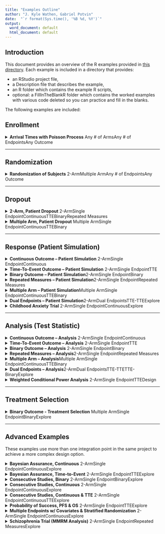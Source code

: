 ```yaml
---
title: "Examples Outline"
author: "J. Kyle Wathen, Gabriel Potvin"
date:  "`r format(Sys.time(), '%B %d, %Y')`"
output:
  word_document: default
  html_document: default
---
```


## Introduction

This document provides an overview of the R examples provided in [this directory](https://github.com/Cytel-Inc/CyneRgy/tree/main/inst/Examples). Each example is included in a directory that provides:

- an RStudio project file, 
- a Description file that describes the example, 
- an R folder which contains the example R scripts,
- optional: a FillInTheBlankR folder which contains the worked examples with various code deleted so you can practice and fill in the blanks. 

The following examples are included:

## Enrollment

<details>
<summary>**Arrival Times with Poisson Process**
<span class="badge text-bg-primary ms-1">Any # of Arms</span><span class="badge text-bg-danger ms-1">Any # of Endpoints</span><span class="badge text-bg-warning ms-1">Any Outcome</span></summary>
This example demonstrates how to add the ability to generate patient arrival times according to a Poisson process with a ramp-up by customizing the Enrollment integration point of East Horizon.  
[Click here to view the full example.](GeneratePoissonArrival.html)
</details>

---

## Randomization

<details>
<summary>**Randomization of Subjects**
<span class="badge text-bg-primary ms-1">2-Arm</span><span class="badge text-bg-primary ms-1">Multiple Arm</span><span class="badge text-bg-danger ms-1">Any # of Endpoints</span><span class="badge text-bg-warning ms-1">Any Outcome</span></summary>
This example illustrates four ways to customize how subjects are assigned to treatment arms in East Horizon: using a uniform distribution, using the `sample()` function, using the `randomizeR` package, and in the context of a multi-arm trial.
[Click here to view the full example.](PatientRandomization.html)
</details>

---

## Dropout

<details>
<summary>**2-Arm, Patient Dropout**
<span class="badge text-bg-primary ms-1">2-Arm</span><span class="badge text-bg-danger ms-1">Single Endpoint</span><span class="badge text-bg-warning ms-1">Continuous</span><span class="badge text-bg-warning ms-1">TTE</span><span class="badge text-bg-warning ms-1">Binary</span><span class="badge text-bg-warning ms-1">Repeated Measures</span></summary>
This example illustrates how to customize the dropout distribution in East Horizon for continuous and binary outcomes, time-to-event outcome, and continuous outcome with repeated measures.
[Click here to view the full example.](PatientDropout.html)
</details>

<details>
<summary>**Multiple Arm, Patient Dropout**
<span class="badge text-bg-primary ms-1">Multiple Arm</span><span class="badge text-bg-danger ms-1">Single Endpoint</span><span class="badge text-bg-warning ms-1">Continuous</span><span class="badge text-bg-warning ms-1">TTE</span><span class="badge text-bg-warning ms-1">Binary</span></summary>
This example illustrates how to customize the dropout distribution in East Horizon for multi-arm trials, covering continuous, binary, and time-to-event outcomes.
[Click here to view the full example.](MultiArmPatientDropout.html)
</details>

---

## Response (Patient Simulation)

<details>
<summary>**Continuous Outcome – Patient Simulation**
<span class="badge text-bg-primary ms-1">2-Arm</span><span class="badge text-bg-danger ms-1">Single Endpoint</span><span class="badge text-bg-warning ms-1">Continuous</span></summary>
This example demonstrates two ways to customize the patient outcome simulation in East Horizon for a two-arm trial with a continuous outcome: using a mixture distribution, with or without the mixture proportion sampled from a Beta distribution.  
[Click here to view the full example.](2ArmNormalOutcomePatientSimulationDescription.html)
</details>

<details>
<summary>**Time-To-Event Outcome – Patient Simulation**
<span class="badge text-bg-primary ms-1">2-Arm</span><span class="badge text-bg-danger ms-1">Single Endpoint</span><span class="badge text-bg-warning ms-1">TTE</span></summary>
This example demonstrates two ways to customize the patient outcome simulation in East Horizon for a two-arm trial with a time-to-event outcome: using a Weibull distribution, and using a mixture of exponential distributions.
[Click here to view the full example.](2ArmTimeToEventOutcomePatientSimulationDescription.html)
</details>

<details>
<summary>**Binary Outcome – Patient Simulation**<span class="badge text-bg-primary ms-1">2-Arm</span><span class="badge text-bg-danger ms-1">Single Endpoint</span><span class="badge text-bg-warning ms-1">Binary</span></summary>
This example demonstrates two ways to customize the patient outcome simulation in East Horizon for a two-arm trial with a binary outcome: using a mixture distribution, with or without the mixture proportion sampled from a Beta distribution. 
[Click here to view the full example.](2ArmBinaryOutcomePatientSimulation.html)
</details>

<details>
<summary>**Repeated Measures – Patient Simulation**<span class="badge text-bg-primary ms-1">2-Arm</span><span class="badge text-bg-danger ms-1">Single Endpoint</span><span class="badge text-bg-warning ms-1">Repeated Measures</span></summary>
This example demonstrates how to customize the patient outcome simulation in East Horizon for a two-arm trial with a continuous outcome with repeated measures using the `MASS::mvrnorm()` function.
[Click here to view the full example.](2ArmNormalRepeatedMeasuresResponseGeneration.html)
</details>

<details>
<summary>**Multiple Arm – Patient Simulation**<span class="badge text-bg-primary ms-1">Multiple Arm</span><span class="badge text-bg-danger ms-1">Single Endpoint</span><span class="badge text-bg-warning ms-1">Continuous</span><span class="badge text-bg-warning ms-1">TTE</span><span class="badge text-bg-warning ms-1">Binary</span></summary>
This example demonstrates how to customize the patient outcome simulation in East Horizon for multi-arm trials, covering continuous, binary, and time-to-event outcomes.
[Click here to view the full example.](MultiArmOutcomePatientSimulation.html)
</details>

<details>
<summary>**Dual Endpoints – Patient Simulation**<span class="badge text-bg-primary ms-1">2-Arm</span><span class="badge text-bg-danger ms-1">Dual Endpoints</span><span class="badge text-bg-warning ms-1">TTE-TTE</span><span class="badge text-bg-secondary ms-1">Explore</span></summary>
This example demonstrates how to customize the patient outcome simulation in East Horizon for two-arm trials with dual endpoints (TTE-TTE).
[Click here to view the full example.](DEPOutcomePatientSimulation.html)
</details>

<details>
<summary>**Childhood Anxiety Trial**
<span class="badge text-bg-primary ms-1">2-Arm</span><span class="badge text-bg-danger ms-1">Single Endpoint</span><span class="badge text-bg-warning ms-1">Continuous</span><span class="badge text-bg-secondary ms-1">Explore</span></summary>
This example covers a specific situation where the patient data simulation needs to be customized to match what is expected in a clinical trial in childhood anxiety.  
[Click here to view the full example.](ChildhoodAnxiety.html)
</details>

---

## Analysis (Test Statistic)

<details>
<summary>**Continuous Outcome – Analysis**
<span class="badge text-bg-primary ms-1">2-Arm</span><span class="badge text-bg-danger ms-1">Single Endpoint</span><span class="badge text-bg-warning ms-1">Continuous</span></summary>
This example demonstrates three ways to customize the statistical test in East Horizon for a two-arm trial with a continuous outcome: using a formula from the East manual, using the `t.test()` function, and using confidence interval limits for Go/No-Go decision-making. 
[Click here to view the full example.](2ArmNormalOutcomeAnalysisDescription.html)
</details>

<details>
<summary>**Time-To-Event Outcome – Analysis**
<span class="badge text-bg-primary ms-1">2-Arm</span><span class="badge text-bg-danger ms-1">Single Endpoint</span><span class="badge text-bg-warning ms-1">TTE</span></summary>
This example demonstrates three ways to customize the statistical test in East Horizon for a two-arm trial with a time-to-event outcome: using formulas from the East manual, using the `survival::survdiff()` function, and using confidence interval limits for Go/No-Go decision-making. 
[Click here to view the full example.](2ArmTimeToEventOutcomeAnalysisDescription.html)
</details>

<details>
<summary>**Binary Outcome – Analysis**
<span class="badge text-bg-primary ms-1">2-Arm</span><span class="badge text-bg-danger ms-1">Single Endpoint</span><span class="badge text-bg-warning ms-1">Binary</span></summary>
This example demonstrates four ways to customize the statistical test in East Horizon for a two-arm trial with a binary outcome: using a formula from the East manual, using the `prop.test()` function, using confidence interval limits for Go/No-Go decision-making, and using a Bayesian Beta-Binomial model.
[Click here to view the full example.](2ArmBinaryOutcomeAnalysisDescription.html)
</details>

<details>
<summary>**Repeated Measures – Analysis**<span class="badge text-bg-primary ms-1">2-Arm</span><span class="badge text-bg-danger ms-1">Single Endpoint</span><span class="badge text-bg-warning ms-1">Repeated Measures</span></summary>
This example demonstrates how to customize the statistical test in East Horizon for a two-arm trial with a continuous outcome with repeated measures using the `nlme::gls()` function.
[Click here to view the full example.](2ArmNormalRepeatedMeasuresOutcomeAnalysis.html)
</details>

<details>
<summary>**Multiple Arm – Analysis**<span class="badge text-bg-primary ms-1">Multiple Arm</span><span class="badge text-bg-danger ms-1">Single Endpoint</span><span class="badge text-bg-warning ms-1">Continuous</span><span class="badge text-bg-warning ms-1">TTE</span><span class="badge text-bg-warning ms-1">Binary</span></summary>
This example demonstrates how to customize the statistical test in East Horizon for multi-arm trials, covering continuous, binary, and time-to-event outcomes.
[Click here to view the full example.](MultiArmOutcomeAnalysis.html)
</details>

<details>
<summary>**Dual Endpoints – Analysis**<span class="badge text-bg-primary ms-1">2-Arm</span><span class="badge text-bg-danger ms-1">Dual Endpoints</span><span class="badge text-bg-warning ms-1">TTE-TTE</span><span class="badge text-bg-warning ms-1">TTE-Binary</span><span class="badge text-bg-secondary ms-1">Explore</span></summary>
This example demonstrates how to customize the statistical test in East Horizon for two-arm trials with dual endpoints.
[Click here to view the full example.](DEPOutcomeAnalysis.html)
</details>

<details>
<summary>**Weighted Conditional Power Analysis**
<span class="badge text-bg-primary ms-1">2-Arm</span><span class="badge text-bg-danger ms-1">Single Endpoint</span><span class="badge text-bg-warning ms-1">TTE</span><span class="badge text-bg-secondary ms-1">Design</span></summary>
This example demonstrates how to customize the statistical test in East Horizon for a two-arm trial with a time-to-event outcome using conditional power and futility boundaries based on the Logrank test.
[Click here to view the full example.](TimeToEventConditionalPowerFutilityAnalysis.html)
</details>

---

## Treatment Selection

<details>
<summary>**Binary Outcome - Treatment Selection**
<span class="badge text-bg-primary ms-1">Multiple Arm</span><span class="badge text-bg-danger ms-1">Single Endpoint</span><span class="badge text-bg-warning ms-1">Binary</span><span class="badge text-bg-secondary ms-1">Explore</span></summary>
This example demonstrates four ways to customize the treatment selection in East Horizon for a multiple arm trial: based on response rates, based on p-value, based on number of responses, and based on Bayesian posterior probabilities.
[Click here to view the full example.](TreatmentSelectionDescription.html)
</details>

---

## Advanced Examples

These examples use more than one integration point in the same project to achieve a more complex design option.

<details>
<summary>**Bayesian Assurance, Continuous**
<span class="badge text-bg-primary ms-1">2-Arm</span><span class="badge text-bg-danger ms-1">Single Endpoint</span><span class="badge text-bg-warning ms-1">Continuous</span><span class="badge text-bg-secondary ms-1">Explore</span></summary>
This example demonstrates the computation of Bayesian assurance, or probability of success, using a mixture of normal distribution priors featuring a two-arm trial with continuous outcome.  
[Click here to view the full example.](BayesianAssuranceContinuous.html)
</details>

<details>
<summary>**Bayesian Assurance, Time-to-Event**
<span class="badge text-bg-primary ms-1">2-Arm</span><span class="badge text-bg-danger ms-1">Single Endpoint</span><span class="badge text-bg-warning ms-1">TTE</span><span class="badge text-bg-secondary ms-1">Explore</span></summary>
This example demonstrates the computation of Bayesian assurance, or probability of success, using a bi-modal distribution prior featuring a two-arm trial with time-to-event outcome.  
[Click here to view the full example.](BayesianAssuranceTimeToEvent.html)
</details>

<details>
<summary>**Consecutive Studies, Binary**
<span class="badge text-bg-primary ms-1">2-Arm</span><span class="badge text-bg-danger ms-1">Single Endpoint</span><span class="badge text-bg-warning ms-1">Binary</span><span class="badge text-bg-secondary ms-1">Explore</span></summary>
This example demonstrates the computation of conditional probability of success in consecutive studies. It features a sequential design involving a Phase 2 trial followed by a Phase 3 trial, both with a binary outcome Phase 2 results are saved and then used as the prior for Phase 3, allowing Phase 3 patient outcomes to be generated conditional on Phase 2 success.  
[Click here to view the full example.](ConsecutiveStudiesBinary.html)
</details>

<details>
<summary>**Consecutive Studies, Continuous**
<span class="badge text-bg-primary ms-1">2-Arm</span><span class="badge text-bg-danger ms-1">Single Endpoint</span><span class="badge text-bg-warning ms-1">Continuous</span><span class="badge text-bg-secondary ms-1">Explore</span></summary>
This example demonstrates the computation of Bayesian assurance, or probability of success, in consecutive studies: a Phase 2 trial followed by a Phase 3 trial, both with continuous outcome. The objective is to understand how conducting a Phase 2 study can reduce the risk associated with the Phase 3 trial.  
[Click here to view the full example.](ConsecutiveStudiesContinuous.html)
</details>

<details>
<summary>**Consecutive Studies, Continuous & TTE**
<span class="badge text-bg-primary ms-1">2-Arm</span><span class="badge text-bg-danger ms-1">Single Endpoint</span><span class="badge text-bg-warning ms-1">Continuous</span><span class="badge text-bg-warning ms-1">TTE</span><span class="badge text-bg-secondary ms-1">Explore</span></summary>
This example demonstrates the computation of Bayesian assurance, or probability of success, in consecutive studies: a Phase 2 trial with continuous outcome followed by a Phase 3 trial with time-to-event outcome. The objective is to understand how conducting a Phase 2 study can reduce the risk associated with the Phase 3 trial. This example also includes a step to load the Phase 2 output and extract the true treatment differences.  
[Click here to view the full example.](ConsecutiveStudiesContinuousTimeToEvent.html)
</details>

<details>
<summary>**Probability of Success, PFS & OS**
<span class="badge text-bg-primary ms-1">2-Arm</span><span class="badge text-bg-danger ms-1">Single Endpoint</span><span class="badge text-bg-warning ms-1">TTE</span><span class="badge text-bg-secondary ms-1">Explore</span></summary>
This example demonstrates how to compute the probability of success of a trial and extend East Horizon's single-endpoint framework to handle dual endpoints (Progression-Free Survival and Overall Survival) using custom R scripts for the Analysis and Response integration points.  
[Click here to view the full example.](ProbabilitySuccessDualEndpoints.html)
</details>

<details>
<summary>**Multiple Endpoints w/ Covariates & Stratified Randomization**
<span class="badge text-bg-primary ms-1">2-Arm</span><span class="badge text-bg-danger ms-1">Single Endpoint</span><span class="badge text-bg-warning ms-1">Continuous</span><span class="badge text-bg-secondary ms-1">Explore</span></summary>
This example demonstrates how to integrate patient outcome simulation and analysis functionality for multiple independent continuous outcomes into East Horizon, across three cases: multiple endpoints using a t-test, multiple endpoints with covariates using ANCOVA, and multiple endpoints with covariates and stratified randomization.
[Click here to view the full example.](MultipleEndpointsWithCovariates.html)
</details>

<details>
<summary>**Schizophrenia Trial (MMRM Analysis)**
<span class="badge text-bg-primary ms-1">2-Arm</span><span class="badge text-bg-danger ms-1">Single Endpoint</span><span class="badge text-bg-warning ms-1">Repeated Measures</span><span class="badge text-bg-secondary ms-1">Explore</span></summary>
This example demonstrates how to simulate and analyze data using a Mixed Model for Repeated Measures (MMRM) approach in the context of a schizophrenia trial.
[Click here to view the full example.](SchizophreniaTrial.html)
</details>
